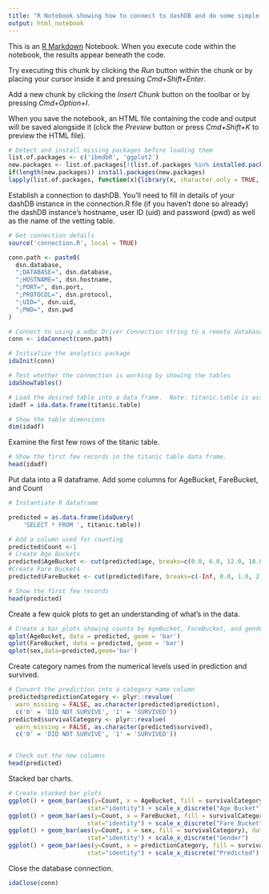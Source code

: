 ```yaml
---
title: "R Notebook showing how to connect to dashDB and do some simple exploration"
output: html_notebook
---
```


This is an [R Markdown](http://rmarkdown.rstudio.com) Notebook. When you execute code within the notebook, the results appear beneath the code.

Try executing this chunk by clicking the *Run* button within the chunk or by placing your cursor inside it and pressing *Cmd+Shift+Enter*.

Add a new chunk by clicking the *Insert Chunk* button on the toolbar or by pressing *Cmd+Option+I*.

When you save the notebook, an HTML file containing the code and output will be saved alongside it (click the *Preview* button or press *Cmd+Shift+K* to preview the HTML file).

```r
# Detect and install missing packages before loading them
list.of.packages <- c('ibmdbR', 'ggplot2')
new.packages <- list.of.packages[!(list.of.packages %in% installed.packages()[,'Package'])]
if(length(new.packages)) install.packages(new.packages)
lapply(list.of.packages, function(x){library(x, character.only = TRUE, warn.conflicts = FALSE, quietly = TRUE)})
```

Establish a connection to dashDB. You'll need to fill in details of your dashDB instance in the connection.R file (if you haven't done so already) the dashDB instance's hostname, user ID (uid) and password (pwd) as well as the name of the vetting table.

```r
# Get connection details
source('connection.R', local = TRUE)

conn.path <- paste0(
  dsn.database,
  ";DATABASE=", dsn.database,
  ";HOSTNAME=", dsn.hostname,
  ";PORT=", dsn.port,
  ";PROTOCOL=", dsn.protocol,
  ";UID=", dsn.uid,
  ";PWD=", dsn.pwd
)

# Connect to using a odbc Driver Connection string to a remote database
conn <- idaConnect(conn.path)

# Initialize the analytics package
idaInit(conn)

# Test whether the connection is working by showing the tables
idaShowTables()
```

```r
# Load the desired table into a data frame.  Note: titanic.table is assigned in connection.R.
idadf = ida.data.frame(titanic.table)

# Show the table dimensions
dim(idadf)
```

Examine the first few rows of the titanic table. 

```r
# Show the first few records in the titanic table data frame.
head(idadf)
```

Put data into a R dataframe. Add some columns for AgeBucket, FareBucket, and Count

```r
# Instantiate R dataframe

predicted = as.data.frame(idaQuery(
    'SELECT * FROM ', titanic.table))

# Add a column used for counting
predicted$Count <-1 
# Create Age Buckets
predicted$AgeBucket <- cut(predicted$age, breaks=c(0.0, 6.0, 12.0, 18.0, 40.0, 65.0, 80.0, Inf), labels=c(0,1,2,3,4,5,6))
#Create Fare Buckets
predicted$FareBucket <- cut(predicted$fare, breaks=c(-Inf, 0.0, 1.0, 2.0, 3.0, 4.0, 5.0, 6.0, 7.0, Inf), labels=c(0,1,2,3,4,5,6,7,8))

# Show the first few records  
head(predicted)
```

Create a few quick plots to get an understanding of what's in the data.

```r
# Create a bar plots showing counts by AgeBucket, FareBucket, and gender. 
qplot(AgeBucket, data = predicted, geom = 'bar')
qplot(FareBucket, data = predicted, geom = 'bar')
qplot(sex,data=predicted,geom='bar')


```

Create category names from the numerical levels used in prediction and survived.

```r
# Convert the prediction into a category name column
predicted$predictionCategory <- plyr::revalue(
  warn_missing = FALSE, as.character(predicted$prediction),
  c('0' = 'DID NOT SURVIVE', '1' = 'SURVIVED'))
predicted$survivalCategory <- plyr::revalue(
  warn_missing = FALSE, as.character(predicted$survived),
  c('0' = 'DID NOT SURVIVE', '1' = 'SURVIVED'))


# Check out the new columns
head(predicted)
```

Stacked bar charts. 

```r
# Create stacked bar plots  
ggplot() + geom_bar(aes(y=Count, x = AgeBucket, fill = survivalCategory), data = predicted,
                      stat="identity") + scale_x_discrete("Age Bucket")
ggplot() + geom_bar(aes(y=Count, x = FareBucket, fill = survivalCategory), data = predicted,
                      stat="identity") + scale_x_discrete("Fare Bucket")
ggplot() + geom_bar(aes(y=Count, x = sex, fill = survivalCategory), data = predicted,
                      stat="identity") + scale_x_discrete("Gender")
ggplot() + geom_bar(aes(y=Count, x = predictionCategory, fill = survivalCategory), data = predicted,
                      stat="identity") + scale_x_discrete("Predicted")

```

Close the database connection.

```r
idaClose(conn)
```

